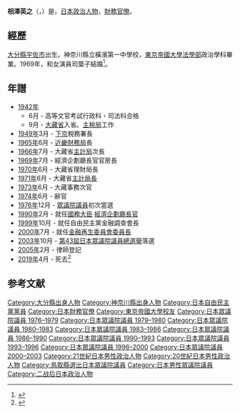 {{Infobox Officeholder
|name          = 相澤 英之
|image         = 
|imagesize     = 200px
|order         = 
| office = {{JPN}}第6任[[金融再生委員會委員長|金融再生委員會委員長]]
| term_start = 2000年7月30日
| term_end = 2000年12月5日
| primeminister = [[森喜朗|森喜朗]]
| predecessor = {{link-ja|久世公堯|久世公堯}}
| successor = {{link-ja|柳澤伯夫|柳澤伯夫}}
|office2           = {{JPN}}第43任[[經濟企劃廳長官|經濟企劃廳長官]]
|term_start2        = 1990年2月28日
|term_end2          = 1990年12月29日
|primeminister2     = [[海部俊樹|海部俊樹]]
|predecessor2       = {{link-ja|高原須美子|高原須美子}}
|successor2        =  {{link-ja|越智通雄|越智通雄}}
|office3    = {{JPN}}[[眾議院_(日本)|眾議院]]議員
|term_start3  = 1976年12月10日
|term_end3   = 2003年10月10日
|predecessor3 = 新設選區
|successor3   = {{link-ja|川上義博|川上義博}}
|constituency3= {{Plainlist|
* {{link-ja|鳥取縣全縣區|鳥取県全県区}}（1976-1996）
* [[鳥取縣第2區|鳥取縣第2區]]（1996-2003）}}
|birth_date   = {{birth date|1919|7|4}}
|birth_place  = {{EOJ}}[[大分縣|大分縣]][[宇佐郡|宇佐郡]]<br>（現[[宇佐市|宇佐市]]）
|death_date   = {{death date and age|2019|4|4|1919|7|4}}
|death_place  = {{JPN}}[[東京都|東京都]]
|party        = [[自由民主黨_(日本)|自由民主黨]]
|spouse       = 相澤周子（前妻）<br>{{link-ja|司葉子|司葉子|相澤葉子}}（後妻）
|children     = {{link-ja|相澤英孝|相澤英孝}}（長子）<br>中島周（次子）<br>相澤宏光（三子）
|parents      = 相澤次郎（父）<br>相澤久米（母）
|relatives= {{link-ja|庄司廉|庄司廉}}（妻子的伯父）<br>{{link-ja|庄司保親|庄司保親}}（妻子的堂兄）<br>{{link-ja|鹽川美佳|塩川美佳}}（兒媳）<br>[[相田翔子|相田翔子]]（兒媳）
|occupation = [[律師|律師]]<br>[[東京福祉大学|東京福祉大学]]校長（2009-2010）
|alma_mater   = [[東京帝国大學|東京帝国大學]]法学部政治学科<br>{{link-ja|陸軍經理学校|陸軍経理学校}}
| allegiance= {{EOJ}}
|branch=[[Image:War_flag_of_the_Imperial_Japanese_Army.svg|22x20px]] [[大日本帝国陸軍|大日本帝国陸軍]]
| rank= [[少尉|陸軍主計少尉]]
|serviceyears= 1942年－1945年
| unit                      = {{Plainlist|
* 東部第十七部隊（近衛輕輺重兵連隊）
* [[第34軍_(日本陸軍)|第34軍]]司令部}}
| commands=
|battles=
}}
'''相澤英之'''（{{jpn|j=相澤 英之|hg=あいざわ ひでゆき|rm=Aizawa Hideyuki}}，{{bd|1919年|7月4日|2019年|4月4日|Aizawa Hideyuki}}）是，[[日本|日本]][[政治人物|政治人物]]，[[財務省|財務]][[官僚|官僚]]。

== 經歷 ==
[[大分县|大分縣]][[宇佐市|宇佐市]]出生。神奈川縣立橫濱第一中學校，[[東京大學大學院法學政治學研究科·法學部|東京帝國大學法學部]]政治學科畢業。1969年，和女演員司葉子結婚<ref name=":1">{{Cite web|title=元眾院議員、相沢英之氏が死去…妻は司葉子さん : 政治|url=https://www.yomiuri.co.jp/politics/20190404-OYT1T50223/|website=讀賣新聞オンライン|date=2019-04-04|accessdate=2019-04-04|language=ja|archive-date=2019-04-04|archive-url=https://web.archive.org/web/20190404042343/https://www.yomiuri.co.jp/politics/20190404-OYT1T50223/|dead-url=yes}}</ref>。

== 年譜 ==
*[[1942年|1942年]]
**6月 - 高等文官考試行政科・司法科合格
**9月 - [[大藏省|大藏省]]入省。[[財務省主稅局|主稅局]]工作
*[[1949年|1949年]]3月 - [[下京區|下京]]稅務署長
*[[1965年|1965年]]6月 - [[近畿財務局|近畿財務局]]長
*[[1966年|1966年]]7月 - 大藏省[[財務省主計局|主計局]]次長
*[[1969年|1969年]]7月 - 經濟企劃廳長官官房長
*[[1970年|1970年]]6月 - 大藏省理財局長
*[[1971年|1971年]]6月 - 大藏省[[財務省主計局#主計局長|主計局長]]
*[[1973年|1973年]]6月 - 大藏事務次官
*[[1974年|1974年]]6月 - 辭官
*[[1976年|1976年]]12月 - [[众议院_(日本)|眾議院議員]]初次當選
*[[1990年|1990年]]2月 - 就任[[國務大臣_(日本)|國務大臣]] [[內閣府特命擔當大臣（經濟財政政策擔當）|經濟企劃廳長官]]
*[[1999年|1999年]]10月 - 就任自由民主黨金融調查會長
*[[2000年|2000年]]7月 - 就任[[金融再生委員會委員長|金融再生委員會委員長]]
*[[2003年|2003年]]10月 - [[第43屆日本眾議院議員總選舉|第43屆日本眾議院議員總選舉]]落選
*[[2005年|2005年]]2月 - 律師登記
*[[2019年|2019年]]4月 - 死去<ref>{{Cite web|title=相沢英之元金融相が死去|url=https://www.iwate-np.co.jp/article/kyodo/2019/4/4/245605|website=IWATE NIPPO 岩手日報|accessdate=2019-04-04|language=ja|archive-date=2019-04-04|archive-url=https://web.archive.org/web/20190404034946/https://www.iwate-np.co.jp/article/kyodo/2019/4/4/245605|dead-url=yes}}</ref>

==参考文献==
{{reflist}}

{{start box}}
{{s-gov}}
{{succession box
| title = {{Flagicon|JPN}} 大藏事務次官
| before = 吉國二郎
| years = 1973年—1974年
| after = 高木文雄
}}
{{succession box
| title = {{Flagicon|JPN}} 大藏省[[財務省主計局#主計局長|主計局長]]
| before = 鳩山威一郎
| years = 1971年—1973年
| after = 橋口收
}}
{{succession box
| title = {{Flagicon|JPN}} 大藏省理財局長
| before = 岩尾一
| years = 1970年—1971年
| after = 橋口收
}}
{{succession box
| title = {{Flagicon|JPN}} 經濟企劃廳長官官房長
| before = 岩尾一
| years = 1969年—1970年
| after = 船後正道
}}
{{end box}}

{{normdaten}}
{{DEFAULTSORT:Aizawa Hideyuki}}

[[Category:大分縣出身人物|Category:大分縣出身人物]]
[[Category:神奈川縣出身人物|Category:神奈川縣出身人物]]
[[Category:日本自由民主黨黨員|Category:日本自由民主黨黨員]]
[[Category:日本財務官僚|Category:日本財務官僚]]
[[Category:東京帝國大學校友|Category:東京帝國大學校友]]
[[Category:日本眾議院議員_1976–1979|Category:日本眾議院議員 1976–1979]]
[[Category:日本眾議院議員_1979–1980|Category:日本眾議院議員 1979–1980]]
[[Category:日本眾議院議員_1980–1983|Category:日本眾議院議員 1980–1983]]
[[Category:日本眾議院議員_1983–1986|Category:日本眾議院議員 1983–1986]]
[[Category:日本眾議院議員_1986–1990|Category:日本眾議院議員 1986–1990]]
[[Category:日本眾議院議員_1990–1993|Category:日本眾議院議員 1990–1993]]
[[Category:日本眾議院議員_1993–1996|Category:日本眾議院議員 1993–1996]]
[[Category:日本眾議院議員_1996–2000|Category:日本眾議院議員 1996–2000]]
[[Category:日本眾議院議員_2000–2003|Category:日本眾議院議員 2000–2003]]
[[Category:21世紀日本男性政治人物|Category:21世紀日本男性政治人物]]
[[Category:20世紀日本男性政治人物|Category:20世紀日本男性政治人物]]
[[Category:鳥取縣選出日本眾議院議員|Category:鳥取縣選出日本眾議院議員]]
[[Category:日本男性眾議院議員|Category:日本男性眾議院議員]]
[[Category:二战后日本政治人物|Category:二战后日本政治人物]]